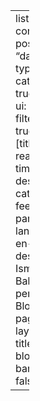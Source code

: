 ---
listing:
  contents: posts
  sort: "date desc"
  type: grid
  categories: true
  sort-ui: false
  filter-ui: true
  fields: [title, date, reading-time, description, categories]
  feed: 
    type: partial
    language: en-ca
    description: Ismael Balafrej's personal Blog.
page-layout: full
title-block-banner: false

---